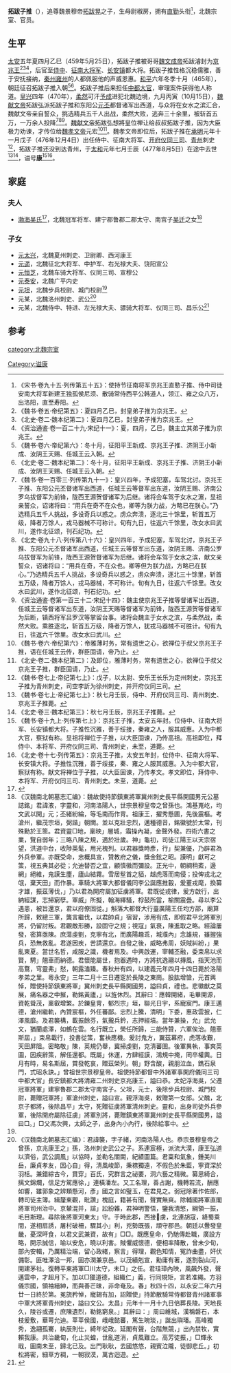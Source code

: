 '''拓跋子推'''（{{bd|5世紀||477年|8月5日|catIdx=t}}），追尊魏景穆帝[[拓跋晃|拓跋晃]]之子，生母尉椒房，拥有[[直勤|直勤]]头衔<ref>《宋书·卷九十五·列传第五十五》：使持节征南将军京兆王直懃子推、侍中司徒安南大将军新建王独孤侯尼须、散骑常侍西平公韩道人，领江、雍之众八万，出洛阳，直至寿阳。</ref>，北魏宗室、官员。

==生平==
[[太安_(北魏)|太安]]五年夏四月乙巳（459年5月25日），拓跋子推被哥哥[[魏文成帝|魏文成帝]]拓跋濬封为[[京兆王|京兆王]]<ref>《魏书·卷五·帝纪第五》：夏四月乙巳，封皇弟子推为京兆王。</ref><ref>《北史·卷二·魏本纪第二》：夏四月乙巳，封皇弟子推为京兆王。</ref><ref>《资治通鉴·卷一百二十九·宋纪十一》：夏，四月，乙巳，魏主立其弟子推为京兆王。</ref>，后官至[[侍中|侍中]]、[[征南大将军|征南大将军]]、[[长安镇|长安镇]]都大将。拓跋子推性格沉稳儒雅，善于安抚接纳，[[秦州_(古代)|秦州]][[雍州_(后赵)|雍州]]的人都佩服他的声威恩惠。[[和平_(北魏)|和平]]六年冬季十月（465年），朝廷征召拓跋子推入朝<ref>《魏书·卷六·帝纪第六》：冬十月，征阳平王新成、京兆王子推、济阴王小新成、汝阴王天赐、任城王云入朝。</ref><ref>《北史·卷二·魏本纪第二》：冬十月，征阳平王新成、京兆王子推、济阴王小新成、汝阴王天赐、任城王云入朝。</ref>。拓跋子推后来担任[[中都大官|中都大官]]，审理案件获得他人称道。[[皇兴|皇兴]]四年（470年），[[柔然|柔然]]可汗[[予成|予成]]进犯北魏边境，九月丙寅（10月15日），[[魏献文帝|魏献文帝]]拓跋弘派拓跋子推和东阳公[[元丕|元丕]]都督诸军出西道，与众将在女水之滨汇合，魏献文帝亲自誓众，挑选精兵五千人出战，柔然大败，逃奔三十余里，被斩首五万，一万余人投降<ref>《魏书·卷一百零三·列传第九十一》：皇兴四年，予成犯塞，车驾北讨。京兆王子推、东阳公元丕督诸军出西道，任城王云等督军出东道，汝阴王赐、济南公罗乌拔督军为前锋，陇西王源贺督诸军为后继。诸将会车驾于女水之濵，显祖亲誓众，诏诸将曰：“用兵在奇不在众也，卿等为朕力战，方略已在朕心。”乃选精兵五千人挑战，多设奇兵以惑之。虏众奔溃，逐北三十馀里，斩首五万级，降者万馀人，戎马器械不可称计。旬有九日，往返六千馀里，改女水曰武川，遂作北征颂，刊石纪功。</ref><ref>《北史·卷九十八·列传第八十六》：皇兴四年，予成犯塞，车驾北讨，京兆王子推、东阳公元丕督诸军出西道，任城王云等督军出东道，汝阴王赐、济南公罗乌拔督军为前锋，陇西王源贺督诸军为后继。诸将会车驾于女水之滨，献文亲誓众，诏诸将曰：“用兵在奇，不在众也。卿等但为朕力战，方略已在朕心。”乃选精兵五千人挑战，多设奇兵以惑之，虏众奔溃，逐北三十馀里，斩首五万级，降者万馀人，戎马器械，不可称计。旬有九日，往返六千馀里。改女水曰武川，遂作北征颂，刊石纪功。</ref><ref>《资治通鉴·卷第一百三十二·宋纪十四》：魏主使京兆王子推等督诸军出西道，任城王云等督诸军出东道，汝阴王天赐等督诸军为前锋，陇西王源贺等督诸军为后断，镇西将军吕罗汉等掌留台事。诸将会魏主于女水之滨，与柔然战，柔然大败。乘胜逐北，斩首五万级，降者万馀人，犹戎马器械不可胜计。旬有九日，往返六千馀里。改女水曰武川。</ref>。[[魏献文帝|魏献文帝]]拓跋弘想將皇位禅让给叔叔拓跋子推，因为大臣极力劝谏，才传位给[[魏孝文帝|魏孝文帝]]元宏<ref>《魏书·卷六·帝纪第六》：帝雅薄时务，常有遗世之心，欲禅位于叔父京兆王子推，语在任城王云传，群臣固请，帝乃止。</ref><ref>《北史·卷二·魏本纪第二》：及即位，雅薄时务，常有遗世之心，欲禅位于叔父京兆王子推，群臣固请，乃止。</ref>。魏孝文帝即位后，拓跋子推在[[承明|承明]]元年十一月戊子（476年12月4日）出任侍中、征南大将军、[[开府仪同三司|开府仪同三司]]、[[青州_(311年-1131年)|青州]]刺史<ref>《魏书·卷七上·帝纪第七上》：戊子，以太尉、安乐王长乐为定州刺史，京兆王子推为青州刺史，司空李訢为徐州刺史，并开府仪同三司。</ref>，拓跋子推还没到达青州，于[[太和_(北魏)|太和]]元年七月壬辰（477年8月5日）在途中去世<ref>《魏书·卷七上·帝纪第七上》：秋七月壬辰，侍中、开府仪同三司、青州刺史、京兆王子推薨。</ref><ref>《北史·卷三·魏本纪第三》：秋七月壬辰，京兆王子推薨。</ref>，谥号'''康'''<ref>《魏书·卷十九上·列传第七上》：京兆王子推，太安五年封。位侍中、征南大将军、长安镇都大将。子推性沉雅，善于绥接，秦雍之人，服其威惠。入为中都大官，察狱有称。显祖将禅位于子推，以大臣固谏，乃传高祖。高祖即位，拜侍中、本将军、开府仪同三司、青州刺史，未至，道薨。</ref><ref>《北史·卷十七·列传第五》：京兆王子推，太安五年封，位侍中、征南大将军、长安镇大将。子推性沉雅，善于绥接，秦、雍之人服其威惠。入为中都大官，察狱有称。献文将禅位于子推，以大臣固谏，乃传孝文。孝文即位，拜侍中、本将军、开府仪同三司、青州刺史。未至，道薨。</ref>。

==家庭==
===夫人===
*[[渤海吴氏|渤海吴氏]]<ref>{{Citation|author=魏晴晴|year=2019年|title=《<元液墓志>所见北魏末年的民族关系与政治博弈》|periodical=《碑林论丛》|volume=|issue=00期|pages=60-65|url=https://www.cnki.com.cn/Article/CJFDTOTAL-BLJK201900005.htm|doi=|oclc=|accessdate=2021-01-19|archive-date=2021-08-24|archive-url=https://web.archive.org/web/20210824174017/https://www.cnki.com.cn/Article/CJFDTOTAL-BLJK201900005.htm|dead-url=no}}</ref>，北魏冠军将军、建宁郡鲁郡二郡太守、南宫子[[吴迁|吴迁]]之女<ref name=autogenerated1>《汉魏南北朝墓志汇编》：魏故使持節鎮東將軍冀州刺史長平縣開國男元公墓誌銘」君諱液，字靈和，河南洛陽人，世宗景穆皇帝之曾孫也。鴻基嵬屹，均文武以開」元；丕緒紛綸，等毛南而作冑。祖康王，擢秀懸圃，先後震樞。考滄州，繼茂宗垣，弼諧」朝闕。並以克壯忠烈，邁種德音，銘徽號於太常，刊殊勳於王策。君資靈□地，稟映」層城，霜操內凝，金聲外發。四術六書之業，覽自弱年；三略八陳之規，適於壯歲。神」龜初，司徒江陽王以天宗宿望，洪道中台，收陟英髦，用光槐列。以君器獎時彥，行」契兼優，乃辟君為外兵參軍。亦既受命，忠概具宣，贊教府之儀，獎金鉉之昭。謨明」獻可之策，視五典其必從；允迪替否之宜，顧慎徽而彌設。正光中，朝綱稍紊，邊網」絕維，鬼謨生塵，廬山結霧。雪居髽首之貊，越虎落而南侵；投俾戎北之氓，棄天田」而作暴。車騎大將軍大都督儀同李公誕應推轂，爰董戎麾，換纂才雄，振茲薄伐，」乃以君為開府屬加征虜將軍。君既從戎律，爰方啟行，出納經謀，志掃窮孽。軍威」所擬，翰海繹騷，桴鼓所當，榆關震疊。尋以李公遇患，被旨還京，君以府僚固從。」斛落大都督大行臺廣陽王任均方邵，廟算所歸，敕總三軍，龔言繼伐，以君帥貞」宿習，涉用有成，即假君平北將軍別將，仍留討叛。君觀敵形勝，設固守之規；視寇」氣衰，陳進取之略。經論屢發，密算亟陳。庶蕩虔劉，克寧有北，而廣陽趣乖，城濮內」念雄規，雖握強兵，恐無救亂。君遂因疾，苦請還京。自發之後，威略弗周，妖賊糾紛，」果亂東夏。當世名哲，咸服之識，機者焉及。中興啟運，宰輔丕融，委束帛以求賢，騁」翹車而納德。君懷能屬世，抱器遇時，方將抗逸翮以摶風，指天池而高鶩，穹靈弗」憖，朝露溘臻。春秋卅有四，以建義元年四月十四日薨於洛陽孝弟之里。粵永安」三年二月十三日遷窆於長陵之東崗。股肱增愴，元首興悼，贈使持節鎮東將軍」冀州刺史長平縣開國男，謚曰貞，禮也。悲徽猷之莫展，痛名器之中摧，勒銘黃廬，」以旌休烈。其辭曰：應韓開緒，毛畢開源，資乾聳茂，稟叡增繁。於鑠皇冑，郁烈宗」垣，聯光日宇，系寵宸門。康王邁德，滄州繼軌，內贊宸樞，外任蕃鄙。忠烈上騰，清明」下委，惠政雲披，仁澤風靡。及君襲構，載振餘芬，氣攏兵鈐，志押經墳。當年兼操，允」武允文，猶蘭處澤，如鶴在雲。名行既立，榮任所歸，三能侍贊，六軍俟治。翹車斯屆，」束帛載行，投書從策，奮袂應機。爰討鬼方，翼茲幕府，虎落收艱，天田屏阻。密略敬」陳，英規仍舉，冀掃虔劉，克清蕃圉。後軍異執，事爽英圖，因疾辭策，解任還都。既屬」休運，方肆經謨，鴻規中掩，罔卒權輿。日月有時，易名斯屆，賞發乾哀，贈茲榮列。朝」野含酸，親朋泣血，鐫石泉門，式昭永訣。」曾祖世宗景穆皇帝。祖使持節都督中外諸軍事開府儀同三司中都大官」長安鎮都大將清雍二州刺史京兆康王，謚曰恭。太妃浮海吳，父遷冠軍將軍」建寧魯郡二郡太守南宮子。父坦，元士，後除步兵校尉、城門校尉，薨贈冠軍將」軍滄州刺史，謚曰宣。親浮海吳，敕贈第一女郎。父醜，北京子都將，後除昌平」太守，死贈征虜將軍清州刺史。靈和，出身司徒外兵參軍，後除開府屬除征虜」將軍別將，薨贈鎮東將軍冀州刺史長平縣開國男，謚曰□。」□父馮次興，太師之子，出身內小內行，後除給事中。</ref>

===子女===
*[[元太兴|元太兴]]，北魏夏州刺史、卫尉卿、西河康王
*[[元遥|元遥]]，北魏征北大将军、中护军、右光禄大夫、饶阳宣公
*[[元恒芝|元恒芝]]，北魏车骑大将军、仪同三司、宣穆公
*[[元泰安|元泰安]]，北魏广平内史
*[[元坦_(城门校尉)|元坦]]，北魏步兵校尉、城门校尉<ref name=autogenerated1 />
*元某，北魏洛州刺史、武公<ref>《汉魏南北朝墓志汇编》：君諱襲，字子緒，河南洛陽人也。恭宗景穆皇帝之曾孫，京兆康王之」孫，洛州刺史武公之子。系連宸極，派流大漠，康王弘道以濟俗，武公調風」以協時，並勒名關闕，紀績圖篇。君稟和氣象，鍾美川岳，廉貞孝友，因心自」得，清風峻節，秉襟獨遠，不假色於朱藍，寧資深於羽栝。兼錯綜古今，貫穿」百氏，究群言之祕要，洞六藝之精微。纂思綺合，摛文錦爛，信足方駕應徐，」連橫潘左。又工名理，善占謝，機轉若流，酬應如響，雖郭象之辨類懸河，彥」國之言如璧玉，在君見之。弱冠除著作佐郎，轉司徒主簿。緝釐東觀，毗讚」槐庭，籍甚有聞，聲實無爽。除輔國將軍直閣將軍司州治中。京輦混并，諠」訟紛雜，君神明警悟，鑒我清慜，綱領一振，毛目斯理。尋除後將軍河東太」守。于時此郡，西接虜，北連胡寇，絳蜀乘間，遂相扇誘，屠村破柵，驟其小」利，兇勢既張，頑守郡邑。朝廷以釁發皇畿，憂深旰食，以君文武兼資，故有」□□。既應皇命，仍馳傳赴職，廣設方略，開示誠信，喻以安危，曉以利害。賊懼威懷德，便相率降散，曾未少旬，部內安輯，乃厲精治端，留心政緒，察言」得理，觀色知情，冤詐曲盡，奸伏備彰。匪唯澤洽一邦，固亦潤兼京邑。以茂績剋宣，勳庸有著，遂割裂山河，開建茅社。復轉平東將軍□川太守，未□」之任。君珪璋內映，風飆外發，聲邁雲中，才超月下。加以□獵道德，組織仁」義，行同規矩，言若准繩。方羽儀宗國，領袖縉紳，而與善芒昧，非命奄及。春」秋四十四，以永安二年六月廿一日終於第。冕旒矜悼，寵錫有加，詔贈使」持節散騎常侍都督青州諸軍事中軍大將軍青州刺史，謚曰文公。太昌」元年十一月十九日倍葬長陵。天地長久，陵谷或遷，庶陳遺烈，勒銘窮泉。」其辭曰：」周曰維城，漢稱磐石，本枝爰敷，華萼允迪。莘莘侯國，峨峨懿蕃，篤生琬琰，」誕出璵璠。高峰獨秀，逸翮孤騫，紈辰則仕，綺年從政。延閣有聲，台階無競，」出內禁牧，實賴我康。共治畿甸，化止災蝗，世亂道消，貞風難立。高芳徒振，」□輝永戢，圖南未至，歸北已及。出門耿耿，去國悠悠，親賓泣隴，徒御悲丘。」初松將密，細草方稠，一朝寂漠，萬古迴遊。</ref>
*元某，北魏侍中、特进、左光禄大夫、骠骑大将军、仪同三司、昌乐公<ref>{{Cite book | author = 李永强，余扶危主编 | title = 《洛阳出土少数民族墓志汇编》 | location = 郑州 | publisher = 河南美术出版社 | date =2011年7月 | pages =75-76 |ISBN =978-7-5401-2226-3| accessdate = 2016-08-18 | url = | language= zh-cn| quote = }}</ref>

==参考==
{{reflist}}

[[category:北魏宗室|category:北魏宗室]]
[[Category:谥康|Category:谥康]]